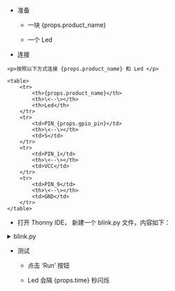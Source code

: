 
- 准备

  - 一块 {props.product_name}

  - 一个 Led

- 连接

<!-- prettier-ignore-start -->

    <p>按照以下方式连接 {props.product_name} 和 Led </p>

    <table>
        <tr>
            <th>{props.product_name}</th>
            <th>\<--\></th>
            <th>Led</th>
        </tr>
        <tr>
            <td>PIN_{props.gpio_pin}</td>
            <th>\<--\></th>
            <td>S</td>
        </tr>
        <tr>
            <td>PIN_1</td>
            <th>\<--\></th>
            <td>VCC</td>
        </tr>
        <tr>
            <td>PIN_9</td>
            <th>\<--\></th>
            <td>GND</td>
        </tr>
    </table>

<!-- prettier-ignore-end -->

- 打开 Thonny IDE， 新建一个 blink.py 文件，内容如下：

<!-- prettier-ignore-start -->

<details>

<summary>blink.py</summary>

<PreView params={{ time: props.time, gpio: props.gpio }}>
{`

class Blinker:

def __init__(self, pin_num, interval):
        self.pin = machine.Pin(pin_num, machine.Pin.OUT)
        self.interval = interval
        self.pin.off()

    def blink(self):
        self.pin.toggle()
        time.sleep(self.interval)

def main():
    blinker = Blinker(#gpio#, #time#)

    try:
        while True:
            blinker.blink()
    except KeyboardInterrupt:
        print("Blink stopped.")

if __name__ == "__main__":
    main()

`}

</PreView>

</details>

<!-- prettier-ignore-end -->

- 测试

  - 点击 ‘Run’ 按钮

  - Led 会隔 {props.time} 秒闪烁
